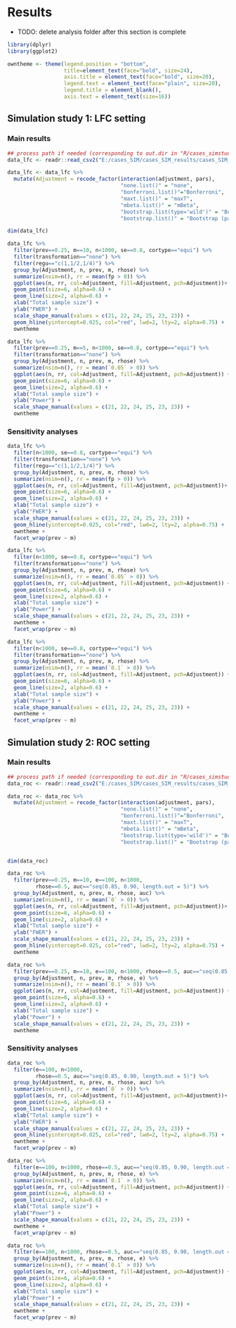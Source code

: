 # Results {#sec-analysis}

- TODO: delete analysis folder after this section is complete


```r
library(dplyr)
library(ggplot2)
```


```r
owntheme <- theme(legend.position = "bottom",
                  title=element_text(face="bold", size=24),
                  axis.title = element_text(face="bold", size=20),
                  legend.text = element_text(face="plain", size=20),
                  legend.title = element_blank(), 
                  axis.text = element_text(size=16)) 
```


## Simulation study 1: LFC setting

### Main results
```r
## process path if needed (corresponding to out.dir in "R/cases_simstudy_lfc.R")
data_lfc <- readr::read_csv2("E:/cases_SIM/cases_SIM_results/cases_SIM_LFC.csv")

data_lfc <- data_lfc %>%
  mutate(Adjustment = recode_factor(interaction(adjustment, pars),
                                    "none.list()" = "none",
                                    "bonferroni.list()"="Bonferroni", 
                                    "maxt.list()" = "maxT",
                                    "mbeta.list()" = "mBeta",
                                    "bootstrap.list(type='wild')" = "Bootstrap (wild)",
                                    "bootstrap.list()" = "Bootstrap (pairs)"))

dim(data_lfc)
```


```r
data_lfc %>% 
  filter(prev==0.25, m==10, n<1000, se==0.8, cortype=="equi") %>%
  filter(transformation=="none") %>% 
  filter(regu=="c(1,1/2,1/4)") %>% 
  group_by(Adjustment, n, prev, m, rhose) %>%
  summarize(nsim=n(), rr = mean(fp > 0)) %>%
  ggplot(aes(n, rr, col=Adjustment, fill=Adjustment, pch=Adjustment))+
  geom_point(size=6, alpha=0.6) +
  geom_line(size=2, alpha=0.6) +
  xlab("Total sample size") +
  ylab("FWER") +
  scale_shape_manual(values = c(21, 22, 24, 25, 23, 23)) +
  geom_hline(yintercept=0.025, col="red", lwd=2, lty=2, alpha=0.75) +
  owntheme
```


```r
data_lfc %>% 
  filter(prev==0.25, m==5, n<1000, se==0.8, cortype=="equi") %>%
  filter(transformation=="none") %>% 
  group_by(Adjustment, n, prev, m, rhose) %>%
  summarize(nsim=n(), rr = mean(`0.05` > 0)) %>%
  ggplot(aes(n, rr, col=Adjustment, fill=Adjustment, pch=Adjustment)) +
  geom_point(size=6, alpha=0.6) +
  geom_line(size=2, alpha=0.6) +
  xlab("Total sample size") +
  ylab("Power") + 
  scale_shape_manual(values = c(21, 22, 24, 25, 23, 23)) +
  owntheme
```


### Sensitivity analyses

```r
data_lfc %>% 
  filter(n<1000, se==0.8, cortype=="equi") %>%
  filter(transformation=="none") %>% 
  filter(regu=="c(1,1/2,1/4)") %>% 
  group_by(Adjustment, n, prev, m, rhose) %>%
  summarize(nsim=n(), rr = mean(fp > 0)) %>%
  ggplot(aes(n, rr, col=Adjustment, fill=Adjustment, pch=Adjustment))+
  geom_point(size=6, alpha=0.6) +
  geom_line(size=2, alpha=0.6) +
  xlab("Total sample size") +
  ylab("FWER") +
  scale_shape_manual(values = c(21, 22, 24, 25, 23, 23)) +
  geom_hline(yintercept=0.025, col="red", lwd=2, lty=2, alpha=0.75) +
  owntheme +
  facet_wrap(prev ~ m)
```


```r
data_lfc %>% 
  filter(n<1000, se==0.8, cortype=="equi") %>%
  filter(transformation=="none") %>% 
  group_by(Adjustment, n, prev, m, rhose) %>%
  summarize(nsim=n(), rr = mean(`0.05` > 0)) %>%
  ggplot(aes(n, rr, col=Adjustment, fill=Adjustment, pch=Adjustment)) +
  geom_point(size=6, alpha=0.6) +
  geom_line(size=2, alpha=0.6) +
  xlab("Total sample size") +
  ylab("Power") + 
  scale_shape_manual(values = c(21, 22, 24, 25, 23, 23)) +
  owntheme +
  facet_wrap(prev ~ m)
```



```r
data_lfc %>% 
  filter(n<1000, se==0.8, cortype=="equi") %>%
  filter(transformation=="none") %>% 
  group_by(Adjustment, n, prev, m, rhose) %>%
  summarize(nsim=n(), rr = mean(`0.1` > 0)) %>%
  ggplot(aes(n, rr, col=Adjustment, fill=Adjustment, pch=Adjustment)) +
  geom_point(size=6, alpha=0.6) +
  geom_line(size=2, alpha=0.6) +
  xlab("Total sample size") +
  ylab("Power") + 
  scale_shape_manual(values = c(21, 22, 24, 25, 23, 23)) +
  owntheme +
  facet_wrap(prev ~ m)
```


## Simulation study 2: ROC setting


### Main results

```r
## process path if needed (corresponding to out.dir in "R/cases_simstudy_roc.R")
data_roc <- readr::read_csv2("E:/cases_SIM/cases_SIM_results/cases_SIM_ROC.csv")

data_roc <- data_roc %>%
  mutate(Adjustment = recode_factor(interaction(adjustment, pars),
                                    "none.list()" = "none",
                                    "bonferroni.list()"="Bonferroni", 
                                    "maxt.list()" = "maxT",
                                    "mbeta.list()" = "mBeta",
                                    "bootstrap.list(type='wild')" = "Bootstrap (wild)",
                                    "bootstrap.list()" = "Bootstrap (pairs)"))


dim(data_roc)
```



```r
data_roc %>% 
  filter(prev==0.25, m==10, e==100, n<1000,
         rhose==0.5, auc=="seq(0.85, 0.90, length.out = 5)") %>%
  group_by(Adjustment, n, prev, m, rhose, auc) %>%
  summarize(nsim=n(), rr = mean(`0` > 0)) %>%
  ggplot(aes(n, rr, col=Adjustment, fill=Adjustment, pch=Adjustment))+
  geom_point(size=6, alpha=0.6) +
  geom_line(size=2, alpha=0.6) +
  xlab("Total sample size") +
  ylab("FWER") +
  scale_shape_manual(values = c(21, 22, 24, 25, 23, 23)) +
  geom_hline(yintercept=0.025, col="red", lwd=2, lty=2, alpha=0.75) +
  owntheme 
```


```r
data_roc %>% 
  filter(prev==0.25, m==10, e==100, n<1000, rhose==0.5, auc=="seq(0.85, 0.90, length.out = 5)") %>%
  group_by(Adjustment, n, prev, m, rhose, e) %>%
  summarize(nsim=n(), rr = mean(`0.1` > 0)) %>%
  ggplot(aes(n, rr, col=Adjustment, fill=Adjustment, pch=Adjustment)) +
  geom_point(size=6, alpha=0.6) +
  geom_line(size=2, alpha=0.6) +
  xlab("Total sample size") +
  ylab("Power") + 
  scale_shape_manual(values = c(21, 22, 24, 25, 23, 23)) +
  owntheme 
```


### Sensitivity analyses

```r
data_roc %>% 
  filter(e==100, n<1000,
         rhose==0.5, auc=="seq(0.85, 0.90, length.out = 5)") %>%
  group_by(Adjustment, n, prev, m, rhose, auc) %>%
  summarize(nsim=n(), rr = mean(`0` > 0)) %>%
  ggplot(aes(n, rr, col=Adjustment, fill=Adjustment, pch=Adjustment))+
  geom_point(size=6, alpha=0.6) +
  geom_line(size=2, alpha=0.6) +
  xlab("Total sample size") +
  ylab("FWER") +
  scale_shape_manual(values = c(21, 22, 24, 25, 23, 23)) +
  geom_hline(yintercept=0.025, col="red", lwd=2, lty=2, alpha=0.75) +
  owntheme +
  facet_wrap(prev ~ m)
```


```r
data_roc %>% 
  filter(e==100, n<1000, rhose==0.5, auc=="seq(0.85, 0.90, length.out = 5)") %>%
  group_by(Adjustment, n, prev, m, rhose, e) %>%
  summarize(nsim=n(), rr = mean(`0.1` > 0)) %>%
  ggplot(aes(n, rr, col=Adjustment, fill=Adjustment, pch=Adjustment)) +
  geom_point(size=6, alpha=0.6) +
  geom_line(size=2, alpha=0.6) +
  xlab("Total sample size") +
  ylab("Power") + 
  scale_shape_manual(values = c(21, 22, 24, 25, 23, 23)) +
  owntheme +
  facet_wrap(prev ~ m)
```


```r
data_roc %>% 
  filter(e==100, n<1000, rhose==0.5, auc=="seq(0.85, 0.90, length.out = 5)") %>%
  group_by(Adjustment, n, prev, m, rhose, e) %>%
  summarize(nsim=n(), rr = mean(`0.1` > 0)) %>%
  ggplot(aes(n, rr, col=Adjustment, fill=Adjustment, pch=Adjustment)) +
  geom_point(size=6, alpha=0.6) +
  geom_line(size=2, alpha=0.6) +
  xlab("Total sample size") +
  ylab("Power") + 
  scale_shape_manual(values = c(21, 22, 24, 25, 23, 23)) +
  owntheme +
  facet_wrap(prev ~ m)
```